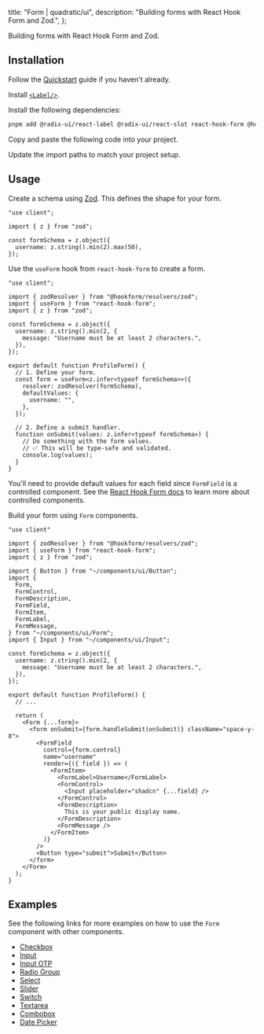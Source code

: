 
  title: "Form | quadratic/ui",
  description: "Building forms with React Hook Form and Zod.",
};

<Title>Form</Title>
<Description>Building forms with React Hook Form and Zod.</Description>
<ComponentPreview id="form" />

## Installation
<Steps>

<StepTitle>Follow the [Quickstart](/docs/getting-started/guides/quickstart) guide if you haven't already.</StepTitle>

<StepTitle>Install [`<Label/>`](/docs/components/primitives/label).</StepTitle>

<StepTitle>Install the following dependencies:</StepTitle>
<StepContent>
```bash
pnpm add @radix-ui/react-label @radix-ui/react-slot react-hook-form @hookform/resolvers zod
```
</StepContent>

<StepTitle>Copy and paste the following code into your project.</StepTitle>
<StepContent>
<FileSource id="form" />
</StepContent>

<StepTitle>Update the import paths to match your project setup.</StepTitle>

</Steps>

## Usage
<Steps>

<StepTitle>Create a schema using [Zod](https://zod.dev/). This defines the shape for your form.</StepTitle>
<StepContent>
```tsx
"use client";

import { z } from "zod";

const formSchema = z.object({
  username: z.string().min(2).max(50),
});
```
</StepContent>

<StepTitle>Use the `useForm` hook from `react-hook-form` to create a form.</StepTitle>
<StepContent>
```tsx
"use client";

import { zodResolver } from "@hookform/resolvers/zod";
import { useForm } from "react-hook-form";
import { z } from "zod";

const formSchema = z.object({
  username: z.string().min(2, {
    message: "Username must be at least 2 characters.",
  }),
});

export default function ProfileForm() {
  // 1. Define your form.
  const form = useForm<z.infer<typeof formSchema>>({
    resolver: zodResolver(formSchema),
    defaultValues: {
      username: "",
    },
  });

  // 2. Define a submit handler.
  function onSubmit(values: z.infer<typeof formSchema>) {
    // Do something with the form values.
    // ✅ This will be type-safe and validated.
    console.log(values);
  }
}
```

You'll need to provide default values for each field since `FormField` is a controlled component. See the [React Hook Form docs](https://react-hook-form.com/docs/usecontroller) to learn more about controlled components.
</StepContent>

<StepTitle>Build your form using `Form` components.</StepTitle>
```tsx
"use client"

import { zodResolver } from "@hookform/resolvers/zod";
import { useForm } from "react-hook-form";
import { z } from "zod";

import { Button } from "~/components/ui/Button";
import {
  Form,
  FormControl,
  FormDescription,
  FormField,
  FormItem,
  FormLabel,
  FormMessage,
} from "~/components/ui/Form";
import { Input } from "~/components/ui/Input";

const formSchema = z.object({
  username: z.string().min(2, {
    message: "Username must be at least 2 characters.",
  }),
});

export default function ProfileForm() {
  // ...

  return (
    <Form {...form}>
      <form onSubmit={form.handleSubmit(onSubmit)} className="space-y-8">
        <FormField
          control={form.control}
          name="username"
          render={({ field }) => (
            <FormItem>
              <FormLabel>Username</FormLabel>
              <FormControl>
                <Input placeholder="shadcn" {...field} />
              </FormControl>
              <FormDescription>
                This is your public display name.
              </FormDescription>
              <FormMessage />
            </FormItem>
          )}
        />
        <Button type="submit">Submit</Button>
      </form>
    </Form>
  );
}
```

</Steps>

## Examples

See the following links for more examples on how to use the `Form` component with other components.

- [Checkbox](/docs/components/primitives/checkbox#form)
- [Input](/docs/components/primitives/input#form)
- [Input OTP](/docs/components/primitives/input-otp#form)
- [Radio Group](/docs/components/primitives/radio-group#form)
- [Select](/docs/components/primitives/select#form)
- [Slider](/docs/components/primitives/slider#form)
- [Switch](/docs/components/primitives/switch#form)
- [Textarea](/docs/components/primitives/textarea#form)
- [Combobox](/docs/components/composites/combobox#form)
- [Date Picker](/docs/components/composites/date-picker#form)

<Footer previousLabel="Dropdown Menu" previousHref="/docs/components/patterns/dropdown-menu" nextLabel="Hover Card" nextHref="/docs/components/patterns/hover-card" />
